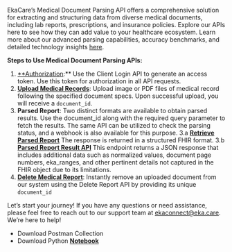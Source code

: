 EkaCare’s Medical Document Parsing API offers a comprehensive solution for extracting and structuring data from diverse medical documents, including lab reports, prescriptions, and insurance policies. Explore our APIs here to see how they can add value to your healthcare ecosystem. Learn more about our advanced parsing capabilities, accuracy benchmarks, and detailed technology insights [here](/eka-medai/technologies/overview).

**Steps to Use Medical Document Parsing APIs:**
1. [**Authorization](/api-reference/authorization/client-login):** Use the Client Login API to generate an access token. Use this token for authorization in all API requests.
2. [**Upload Medical Records**](/api-reference/general-tools/medical/lab-report/upload-report): Upload image or PDF files of medical record following the specified document specs. Upon successful upload, you will receive a `document_id`.
3. **Parsed Report**: Two distinct formats are available to obtain parsed results. Use the document_id along with the required query parameter to fetch the results. The same API can be utilized to check the parsing status, and a webhook is also available for this purpose.
    3.a [**Retrieve Parsed Report**](/api-reference/general-tools/medical/lab-report/retrieve-parsed-records) The response is returned in a structured FHIR format.
    3.b [**Parsed Report Result API**](/api-reference/general-tools/medical/lab-report/parsed-report-result) This endpoint returns a JSON response that includes additional data such as normalized values, document page numbers, eka_ranges, and other pertinent details not captured in the FHIR object due to its limitations.
4. [**Delete Medical Report**](/api-reference/general-tools/medical/lab-report/delete-records): Instantly remove an uploaded document from our system using the Delete Report API by providing its unique `document_id`

Let’s start your journey! If you have any questions or need assistance, please feel free to reach out to our support team at ekaconnect@eka.care. We’re here to help!
- Download Postman Collection
- Download Python [**Notebook**](https://github.com/eka-care/ekacare-api-quickstart)